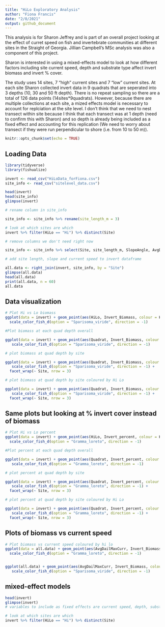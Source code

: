 ```yaml
---
title: "HiLo Exploratory Analysis"
author: "Fiona Francis"
date: "2/8/2021"
output: github_document
---
```

This analysis is for Sharon Jeffrey and is part of an overall project looking at the effect of curret speed on fish and invertebrate communities at different sites in the Straight of Georgia. Jillian Campbell's MSc analysis was also a component of this project. 

Sharon is interested in using a mixed-effects model to look at how different factors including site current speed, depth and substrate type affect invert biomass and invert % cover. 

The study uses 14 sites, 7 "high" current sites and 7 "low" current sites. At each site Sharon collected invert data in 9 quadrats that are seperated into 3 depths (10, 30 and 50 ft depth). There is no repeat sampling so there are a total of 126 data points (14sites*9quadrats). However, because there are multiple collections at each site, a mized effects model is necessary to account for replciation at the site level. I don't think that we need to nest transect within site because I think that each transect was at 1 depth (need to confirm this with Sharon) and so depth is already being included as a fixed effect and accounting for this replication (We need to worry about transect if they were run perpendicular to shore (i.e. from 10 to 50 m)).

```r
knitr::opts_chunk$set(echo = TRUE)
```

## Loading Data

```r
library(tidyverse)
library(fishualize)

invert <- read_csv("HiLoData_forFiona.csv")
site_info <- read_csv("sitelevel_data.csv")

head(invert)
head(site_info)
glimpse(invert)

# rename column in site_info

site_info <- site_info %>% rename(site_length_m = 3)

# look at which sites are which 
invert %>% filter(HiLo == "Hi") %>% distinct(Site)

# remove columns we don't need right now 

site_info <- site_info %>% select(Site, site_length_m, SlopeAngle, AvgDailMaxCurr, InvertSpRichness)

# add site length, slope and current speed to invert dataframe

all.data <- right_join(invert, site_info, by = "Site")
glimpse(all.data)
head(all.data)
print(all.data, n = 60)
all.data
```

## Data visualization

```r

# Plot Hi vs Lo biomass
ggplot(data = invert) + geom_point(aes(HiLo, Invert_Biomass, colour = HiLo, alpha = 1.4), size = 4, show.legend = F) +
  scale_color_fish_d(option = "Sparisoma_viride", direction = -1)

#Plot biomass at each quad depth overall

ggplot(data = invert) + geom_point(aes(Quadrat, Invert_Biomass, colour = Quadrat), size = 3, show.legend = F) +
   scale_color_fish_d(option = "Sparisoma_viride", direction = -1)

# plot biomass at quad depth by site

ggplot(data = invert) + geom_point(aes(Quadrat, Invert_Biomass, colour = Quadrat), size = 3, show.legend = F) +
   scale_color_fish_d(option = "Sparisoma_viride", direction = -1) +
  facet_wrap(~ Site, nrow = 3)

# plot biomass at quad depth by site coloured by Hi Lo

ggplot(data = invert) + geom_point(aes(Quadrat, Invert_Biomass, colour = HiLo), size = 3, show.legend = F) +
   scale_color_fish_d(option = "Sparisoma_viride", direction = -1) +
  facet_wrap(~ Site, nrow = 3)

```

## Same plots but looking at % invert cover instead of biomass


```r

# Plot Hi vs Lo percent
ggplot(data = invert) + geom_point(aes(HiLo, Invert_percent, colour = HiLo, alpha = 2), size = 4, show.legend = F) +
  scale_color_fish_d(option = "Gramma_loreto", direction = -1)

#Plot percent at each quad depth overall

ggplot(data = invert) + geom_point(aes(Quadrat, Invert_percent, colour = Quadrat), size = 3, show.legend = F) +
   scale_color_fish_d(option = "Gramma_loreto", direction = -1)

# plot percent at quad depth by site

ggplot(data = invert) + geom_point(aes(Quadrat, Invert_percent, colour = Quadrat), size = 3, show.legend = F) +
   scale_color_fish_d(option = "Gramma_loreto", direction = -1) +
  facet_wrap(~ Site, nrow = 3)

# plot percent at quad depth by site coloured by Hi Lo

ggplot(data = invert) + geom_point(aes(Quadrat, Invert_percent, colour = HiLo), size = 3, show.legend = F) +
   scale_color_fish_d(option = "Gramma_loreto", direction = -1) +
  facet_wrap(~ Site, nrow = 3)

```

## Plots of biomass vs current speed

```r

# Plot biomass vs current speed coloured by hi lo
ggplot(data = all.data) + geom_point(aes(AvgDailMaxCurr, Invert_Biomass, colour = HiLo, alpha = 2), size = 4, show.legend = F) +
  scale_color_fish_d(option = "Gramma_loreto", direction = -1)


ggplot(all.data) + geom_point(aes(AvgDailMaxCurr, Invert_Biomass, colour = Quadrat, alpha = 2), size = 4) +
   scale_color_fish_d(option = "Sparisoma_viride", direction = -1)

```


## mixed-effect models



```r
head(invert)
glimpse(invert)
# variables to include as fixed effects are current speed, depth, substrate_1

# look at which sites are which 
invert %>% filter(HiLo == "Hi") %>% distinct(Site)

```

